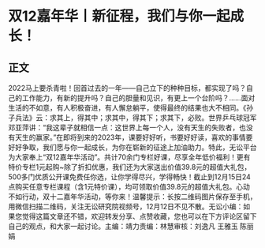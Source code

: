 # 双12嘉年华丨新征程，我们与你一起成长！
## 正文
2022马上要杀青啦！回首过去的一年——自己立下的种种目标，都实现了吗？自己的工作能力，有新的提升吗？自己的胆量和见识，有更上一个台阶吗？……面对生活的不如意，有人积极奋进，有人懈怠躺平，使得最终的结果也大不相同。《孙子兵法》云：求其上，得其中；求其中，得其下；求其下，必败。世界乒乓球冠军邓亚萍讲：“我这辈子就相信一点：这世界上每一个人，没有天生的失败者，也没有天生的赢家。”在即将到来的2023年，课要好好听，书要好好读，喜欢的事情要好好争取，我们愿与你一起成长，为你在崭新的征途上加油助力。特此，无讼平台为大家奉上“双12嘉年华活动”。共计70余门专栏好课，尽享全年低价福利！更有特价专栏1元起购~除了折扣优惠，我们还为大家送出价值39.8元的超值大礼包，500多门优质公开课免费任你选，让你学得尽兴，学得畅快！截止到12月15日24点购买任意专栏课程（含1元特价课），均可领取价值39.8元的超值大礼包。心动不如行动，双十二嘉年华活动，等你来！温馨提示：长按二维码图片保存至手机，用微信扫描二维码，关注无讼研究院视频号，12月12日不见不散。无讼小编：如果您觉得这篇文章还不错，欢迎转发分享、点赞收藏，您也可以在下方评论区留下自己的观点，和大家一起讨论。主编：靖力责编：林慧审核：刘逸凡 王雅玉 陈丽娟